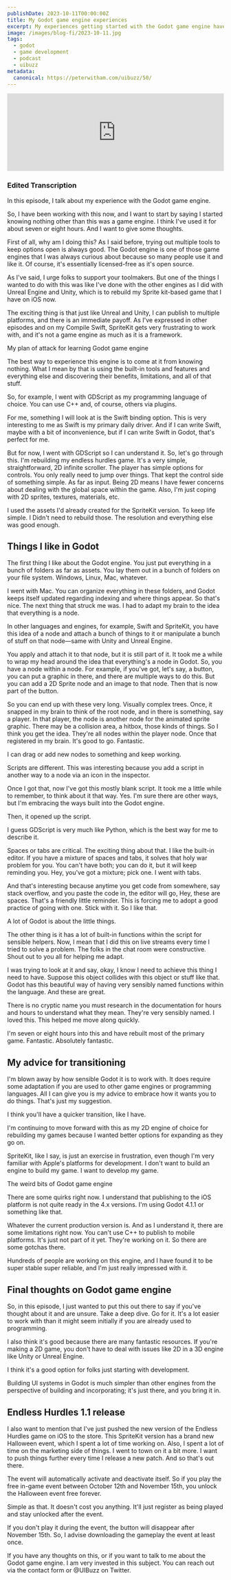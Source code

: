 ```yaml
---
publishDate: 2023-10-11T00:00:00Z
title: My Godot game engine experiences
excerpt: My experiences getting started with the Godot game engine have been excellent and very rewarding. Some observations in this episode.
image: /images/blog-fi/2023-10-11.jpg
tags:
  - godot
  - game development
  - podcast
  - uibuzz
metadata:
  canonical: https://peterwitham.com/uibuzz/50/
---
```


<iframe width="100%" height="180" frameborder="no" scrolling="no" seamless src="https://share.transistor.fm/e/3bb96dc6/dark"></iframe>

### Edited Transcription

In this episode, I talk about my experience with the Godot game engine.

So, I have been working with this now, and I want to start by saying I started knowing nothing other than this was a game engine. I think I've used it for about seven or eight hours. And I want to give some thoughts.

First of all, why am I doing this? As I said before, trying out multiple tools to keep options open is always good. The Godot engine is one of those game engines that I was always curious about because so many people use it and like it. Of course, it's essentially licensed-free as it's open source.

As I've said, I urge folks to support your toolmakers. But one of the things I wanted to do with this was like I've done with the other engines as I did with Unreal Engine and Unity, which is to rebuild my Sprite kit-based game that I have on iOS now.

The exciting thing is that just like Unreal and Unity, I can publish to multiple platforms, and there is an immediate payoff. As I've expressed in other episodes and on my Compile Swift, SpriteKit gets very frustrating to work with, and it's not a game engine as much as it is a framework.

My plan of attack for learning Godot game engine

The best way to experience this engine is to come at it from knowing nothing. What I mean by that is using the built-in tools and features and everything else and discovering their benefits, limitations, and all of that stuff.

So, for example, I went with GDScript as my programming language of choice. You can use C++ and, of course, others via plugins.

For me, something I will look at is the Swift binding option. This is very interesting to me as Swift is my primary daily driver. And if I can write Swift, maybe with a bit of inconvenience, but if I can write Swift in Godot, that's perfect for me.

But for now, I went with GDScript so I can understand it. So, let's go through this. I'm rebuilding my endless hurdles game. It's a very simple, straightforward, 2D infinite scroller. The player has simple options for controls. You only really need to jump over things. That kept the control side of something simple. As far as input. Being 2D means I have fewer concerns about dealing with the global space within the game. Also, I'm just coping with 2D sprites, textures, materials, etc.

I used the assets I'd already created for the SpriteKit version. To keep life simple. I Didn't need to rebuild those. The resolution and everything else was good enough.

## Things I like in Godot

The first thing I like about the Godot engine. You just put everything in a bunch of folders as far as assets. You lay them out in a bunch of folders on your file system. Windows, Linux, Mac, whatever.

I went with Mac. You can organize everything in these folders, and Godot keeps itself updated regarding indexing and where things appear. So that's nice. The next thing that struck me was. I had to adapt my brain to the idea that everything is a node.

In other languages and engines, for example, Swift and SpriteKit, you have this idea of a node and attach a bunch of things to it or manipulate a bunch of stuff on that node—same with Unity and Unreal Engine.

You apply and attach it to that node, but it is still part of it. It took me a while to wrap my head around the idea that everything's a node in Godot. So, you have a node within a node. For example, if you've got, let's say, a button, you can put a graphic in there, and there are multiple ways to do this. But you can add a 2D Sprite node and an image to that node. Then that is now part of the button.

So you can end up with these very long. Visually complex trees. Once, it snapped in my brain to think of the root node, and in there is something, say a player. In that player, the node is another node for the animated sprite graphic. There may be a collision area, a hitbox, those kinds of things. So I think you get the idea. They're all nodes within the player node. Once that registered in my brain. It's good to go. Fantastic.

I can drag or add new nodes to something and keep working.

Scripts are different. This was interesting because you add a script in another way to a node via an icon in the inspector.

Once I got that, now I've got this mostly blank script. It took me a little while to remember, to think about it that way. Yes. I'm sure there are other ways, but I'm embracing the ways built into the Godot engine.

Then, it opened up the script.

I guess GDScript is very much like Python, which is the best way for me to describe it.

Spaces or tabs are critical. The exciting thing about that. I like the built-in editor. If you have a mixture of spaces and tabs, it solves that holy war problem for you. You can't have both; you can do it, but it will keep reminding you. Hey, you've got a mixture; pick one. I went with tabs.

And that's interesting because anytime you get code from somewhere, say stack overflow, and you paste the code in, the editor will go, Hey, these are spaces. That's a friendly little reminder. This is forcing me to adopt a good practice of going with one. Stick with it. So I like that.

A lot of Godot is about the little things.

The other thing is it has a lot of built-in functions within the script for sensible helpers. Now, I mean that I did this on live streams every time I tried to solve a problem. The folks in the chat room were constructive. Shout out to you all for helping me adapt.

I was trying to look at it and say, okay, I know I need to achieve this thing I need to have. Suppose this object collides with this object or stuff like that. Godot has this beautiful way of having very sensibly named functions within the language. And these are great.

There is no cryptic name you must research in the documentation for hours and hours to understand what they mean. They're very sensibly named. I loved this. This helped me move along quickly.

I'm seven or eight hours into this and have rebuilt most of the primary game. Fantastic. Absolutely fantastic.

## My advice for transitioning

I'm blown away by how sensible Godot it is to work with. It does require some adaptation if you are used to other game engines or programming languages. All I can give you is my advice to embrace how it wants you to do things. That's just my suggestion.

I think you'll have a quicker transition, like I have.

I'm continuing to move forward with this as my 2D engine of choice for rebuilding my games because I wanted better options for expanding as they go on.

SpriteKit, like I say, is just an exercise in frustration, even though I'm very familiar with Apple's platforms for development. I don't want to build an engine to build my game. I want to develop my game.

The weird bits of Godot game engine

There are some quirks right now. I understand that publishing to the iOS platform is not quite ready in the 4.x versions. I'm using Godot 4.1.1 or something like that.

Whatever the current production version is. And as I understand it, there are some limitations right now. You can't use C++ to publish to mobile platforms. It's just not part of it yet. They're working on it. So there are some gotchas there.

Hundreds of people are working on this engine, and I have found it to be super stable super reliable, and I'm just really impressed with it.

## Final thoughts on Godot game engine

So, in this episode, I just wanted to put this out there to say if you've thought about it and are unsure. Take a deep dive. Go for it. It's a lot easier to work with than it might seem initially if you are already used to programming.

I also think it's good because there are many fantastic resources. If you're making a 2D game, you don't have to deal with issues like 2D in a 3D engine like Unity or Unreal Engine.

I think it's a good option for folks just starting with development.

Building UI systems in Godot is much simpler than other engines from the perspective of building and incorporating; it's just there, and you bring it in.

## Endless Hurdles 1.1 release

I also want to mention that I've just pushed the new version of the Endless Hurdles game on iOS to the store. This SpriteKit version has a brand new Halloween event, which I spent a lot of time working on. Also, I spent a lot of time on the marketing side of things. I went to town on it a bit more. I want to push things further every time I release a new patch. And so that's out there.

The event will automatically activate and deactivate itself. So if you play the free in-game event between October 12th and November 15th, you unlock the Halloween event free forever.

Simple as that. It doesn't cost you anything. It'll just register as being played and stay unlocked after the event.

If you don't play it during the event, the button will disappear after November 15th. So, I advise downloading the gameplay the event at least once.

If you have any thoughts on this, or if you want to talk to me about the Godot game engine. I am very invested in this subject. You can reach out via the contact form or @UIBuzz on Twitter.
